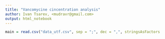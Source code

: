 ```yaml
---
title: "Vancomycine cincentration analysis"
author: Ivan Tsarev, <mudravr@gmail.com>
output: html_notebook
---
```


```r
main = read.csv("data_utf.csv", sep = ";", dec = ",", stringsAsFactors = TRUE)
```

